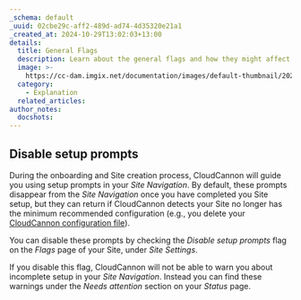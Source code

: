 ```yaml
---
_schema: default
_uuid: 02cbe29c-aff2-489d-ad74-4d35320e21a1
_created_at: 2024-10-29T13:02:03+13:00
details:
  title: General Flags
  description: Learn about the general flags and how they might affect your Site.
  image: >-
    https://cc-dam.imgix.net/documentation/images/default-thumbnail/2023-Q4/CloudCannon-Documentation-Thumbnail.png
  category:
    - Explanation
  related_articles:
author_notes:
  docshots:
---
```

## Disable setup prompts

During the onboarding and Site creation process, CloudCannon will guide you using setup prompts in your *Site Navigation*. By default, these prompts disappear from the *Site Navigation* once you have completed you Site setup, but they can return if CloudCannon detects your Site no longer has the minimum recommended configuration (e.g., you delete your [CloudCannon configuration file](/documentation/articles/what-is-the-cloudcannon-configuration-file/)).

You can disable these prompts by checking the *Disable setup prompts* flag on the *Flags* page of your Site, under *Site Settings*.

If you disable this flag, CloudCannon will not be able to warn you about incomplete setup in your *Site Navigation*. Instead you can find these warnings under the *Needs attention* section on your *Status* page.